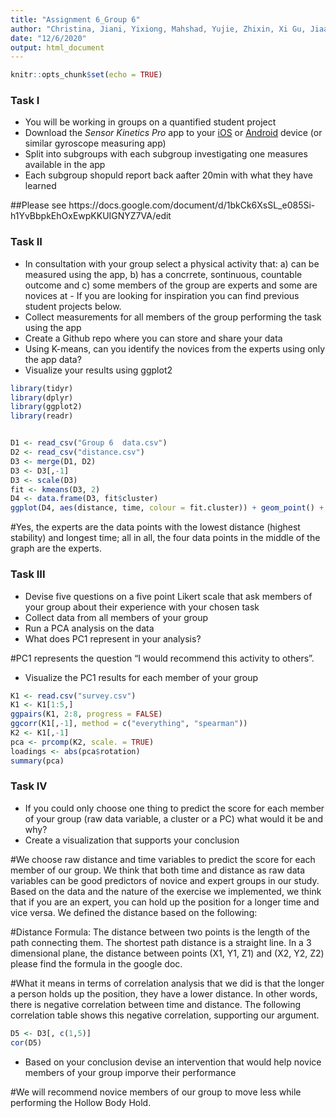 ```yaml
---
title: "Assignment 6_Group 6"
author: "Christina, Jiani, Yixiong, Mahshad, Yujie, Zhixin, Xi Gu, Jiaao"
date: "12/6/2020"
output: html_document
---
```


```r
knitr::opts_chunk$set(echo = TRUE)
```

### Task I
* You will be working in groups on a quantified student project
* Download the *Sensor Kinetics Pro* app to your [iOS](https://itunes.apple.com/us/app/sensor-kinetics-pro/id623633248?mt=8) or [Android](https://play.google.com/store/apps/details?id=com.innoventions.sensorkineticspro&hl=en) device (or similar gyroscope measuring app)
* Split into subgroups with each subgroup investigating one measures available in the app
* Each subgroup shopuld report back aafter 20min with what they have learned  

##Please see https://docs.google.com/document/d/1bkCk6XsSL_e085Si-h1YvBbpkEhOxEwpKKUIGNYZ7VA/edit


### Task II
* In consultation with your group select a physical activity that: a) can be measured using the app, b) has a concrrete, sontinuous, countable outcome and c) some members of the group are experts and some are novices at - If you are looking for inspiration you can find previous student projects below.
* Collect measurements for all members of the group performing the task using the app
* Create a Github repo where you can store and share your data
* Using K-means, can you identify the novices from the experts using only the app data?
* Visualize your results using ggplot2

```r
library(tidyr)
library(dplyr)
library(ggplot2)
library(readr)


D1 <- read_csv("Group 6  data.csv")
D2 <- read_csv("distance.csv")
D3 <- merge(D1, D2)
D3 <- D3[,-1]
D3 <- scale(D3)
fit <- kmeans(D3, 2)
D4 <- data.frame(D3, fit$cluster)
ggplot(D4, aes(distance, time, colour = fit.cluster)) + geom_point() + xlab("Distance") + ylab("Time")

```
#Yes, the experts are the data points with the lowest distance (highest stability) and longest time; all in all, the four data points in the middle of the graph are the experts.


### Task III
* Devise five questions on a five point Likert scale that ask members of your group about their experience with your chosen task
* Collect data from all members of your group
* Run a PCA analysis on the data
* What does PC1 represent in your analysis?

#PC1 represents the question “I would recommend this activity to others”. 

* Visualize the PC1 results for each member of your group

```r
K1 <- read.csv("survey.csv")
K1 <- K1[1:5,]
ggpairs(K1, 2:8, progress = FALSE)
ggcorr(K1[,-1], method = c("everything", "spearman"))
K2 <- K1[,-1]
pca <- prcomp(K2, scale. = TRUE)
loadings <- abs(pca$rotation)
summary(pca)
```

### Task IV
* If you could only choose one thing to predict the score for each member of your group (raw data variable, a cluster or a PC) what would it be and why?
* Create a visualization that supports your conclusion

#We choose raw distance and time variables to predict the score for each member of our group. We think that both time and distance as raw data variables can  be good predictors of novice and expert groups in our study. Based on the data and the nature of the exercise we implemented, we think that if you are an expert, you can hold up the position for a longer time and vice versa. We defined the distance based on the following:

#Distance Formula: The distance between two points is the length of the path connecting them. The shortest path distance is a straight line. In a 3 dimensional plane, the distance between points (X1, Y1, Z1) and (X2, Y2, Z2) please find the formula in the google doc.

#What it means in terms of correlation analysis that we did is that the longer a person holds up the position, they have a lower distance. In other words, there is negative correlation between time and distance. The following correlation table shows this negative correlation, supporting our argument.

```r
D5 <- D3[, c(1,5)]
cor(D5)
```


* Based on your conclusion devise an intervention that would help novice members of your group imporve their performance

#We will recommend novice members of our group to move less while performing the Hollow Body Hold.


